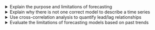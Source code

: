 <details>

<summary>Explain the purpose and limitations of forecasting</summary>

-   Define lead time
-   Define forecasting
-   Differentiate causation from correlation

</details>

<details>

<summary>Explain why there is not one correct model to describe a time series</summary>

-   Explain why there can be several suitable models for a given time series

</details>

<details>

<summary>Use cross-correlation analysis to quantify lead/lag relationships</summary>

-   Explain forecasting by leading indicators
-   Define the population k-lag ccvf
-   Define the population k-lag ccf
-   Define the sample k-lag ccvf
-   Define the sample k-lag ccf
-   Estimate an ccf for two time series
-   Interpret whether a variable is a leading indicator using a cross-correlogram

</details>

<details>

<summary>Evaluate the limitations of forecasting models based on past trends</summary>

-   Explain how unexpected future events may invalidate forecast trends
-   Avoid over-extrapolation of fitted trends beyond reasonable time horizons

</details>
